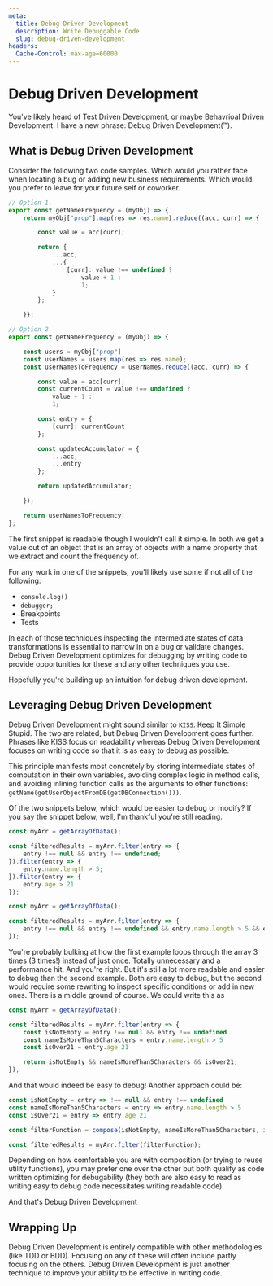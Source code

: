 ```yaml
---
meta:
  title: Debug Driven Development
  description: Write Debuggable Code
  slug: debug-driven-development
headers:
  Cache-Control: max-age=60000
---
```


# Debug Driven Development

You've likely heard of Test Driven Development, or maybe Behavrioal Driven
Development. I have a new phrase: Debug Driven Development(™).

## What is Debug Driven Development

Consider the following two code samples. Which would you rather face when
locating a bug or adding new business requirements. Which would you prefer to
leave for your future self or coworker.

```ts
// Option 1.
export const getNameFrequency = (myObj) => {
    return myObj["prop"].map(res => res.name).reduce((acc, curr) => {

        const value = acc[curr];

        return {
            ...acc,
            ...{
                [curr]: value !== undefined ?
                    value + 1 :
                    1;
            }
        };

    }};

// Option 2.
export const getNameFrequency = (myObj) => {

    const users = myObj["prop"]
    const userNames = users.map(res => res.name);
    const userNamesToFrequency = userNames.reduce((acc, curr) => {

        const value = acc[curr];
        const currentCount = value !== undefined ?
            value + 1 :
            1;

        const entry = {
            [curr]: currentCount
        };

        const updatedAccumulator = {
            ...acc,
            ...entry
        };

        return updatedAccumulator;

    });

    return userNamesToFrequency;
};
```
The first snippet is readable though I wouldn't call it simple. In both we get a
value out of an object that is an array of objects with a name property that we
extract and count the frequency of.

For any work in one of the snippets, you'll likely use some if not all of the
following:
* `console.log()`
* `debugger;`
* Breakpoints
* Tests

In each of those techniques inspecting the intermediate states of data
transformations is essential to narrow in on a bug or validate changes. Debug
Driven Development optimizes for debugging by writing code to provide
opportunities for these and any other techniques you use.

Hopefully you're building up an intuition for debug driven development.

## Leveraging Debug Driven Development

Debug Driven Development might sound similar to `KISS`: Keep It Simple Stupid.
The two are related, but Debug Driven Development goes further. Phrases like
KISS focus on readability whereas Debug Driven Development focuses on writing
code so that it is as easy to debug as possible.

This principle manifests most concretely by storing intermediate states of
computation in their own variables, avoiding complex logic in method calls, and
avoiding inlining function calls as the arguments to other functions:
`getName(getUserObjectFromDB(getDBConnection()))`.


Of the two snippets below, which would be easier to debug or modify? If you say
the snippet below, well, I'm thankful you're still reading.

```ts
const myArr = getArrayOfData();

const filteredResults = myArr.filter(entry => {
    entry !== null && entry !== undefined;
}).filter(entry => {
    entry.name.length > 5;
}).filter(entry => {
    entry.age > 21
});
```

```ts
const myArr = getArrayOfData();

const filteredResults = myArr.filter(entry => {
    entry !== null && entry !== undefined && entry.name.length > 5 && entry.age 21
});
```

You're probably bulking at how the first example loops through the array 3 times
(3 times!) instead of just once. Totally unnecessary and a performance hit. And
you're right. But it's still a lot more readable and easier to debug than the
second example. Both are easy to debug, but the second would require some
rewriting to inspect specific conditions or add in new ones. There is a middle
ground of course. We could write this as

```ts
const myArr = getArrayOfData();

const filteredResults = myArr.filter(entry => {
    const isNotEmpty = entry !== null && entry !== undefined
    const nameIsMoreThan5Characters = entry.name.length > 5
    const isOver21 = entry.age 21

    return isNotEmpty && nameIsMoreThan5Characters && isOver21;
});
```

And that would indeed be easy to debug! Another approach could be:

```ts
const isNotEmpty = entry => !== null && entry !== undefined
const nameIsMoreThan5Characters = entry => entry.name.length > 5
const isOver21 = entry => entry.age 21

const filterFunction = compose(isNotEmpty, nameIsMoreThan5Characters, isOver21);

const filteredResults = myArr.filter(filterFunction);
```

Depending on how comfortable you are with composition (or trying to reuse utility
functions), you may prefer one over the other but both qualify as code written
optimizing for debugability (they both are also easy to read as writing easy to
debug code necessitates writing readable code).

And that's Debug Driven Development

## Wrapping Up

Debug Driven Development is entirely compatible with other methodologies (like
TDD or BDD). Focusing on any of these will often include partly focusing on the
others. Debug Driven Development is just another technique to improve your
ability to be effective in writing code.
